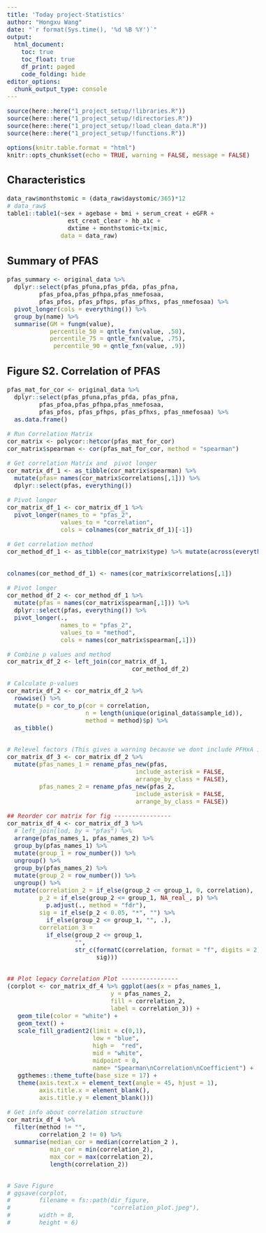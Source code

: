 ```yaml
---
title: 'Today project-Statistics'
author: "Hongxu Wang"
date: "`r format(Sys.time(), '%d %B %Y')`"
output:
  html_document:
    toc: true
    toc_float: true
    df_print: paged
    code_folding: hide
editor_options: 
  chunk_output_type: console
---
```

<style type="text/css">
body{
font-size: 12pt;
}
</style>

```r
source(here::here("1_project_setup/!libraries.R"))
source(here::here("1_project_setup/!directories.R"))
source(here::here("1_project_setup/!load_clean_data.R"))
source(here::here("1_project_setup/!functions.R"))

options(knitr.table.format = "html")
knitr::opts_chunk$set(echo = TRUE, warning = FALSE, message = FALSE)
```

## Characteristics
```r
data_raw$monthstomic = (data_raw$daystomic/365)*12
# data_raw$
table1::table1(~sex + agebase + bmi + serum_creat + eGFR + 
                 est_creat_clear + hb_a1c + 
                 dxtime + monthstomic+tx|mic, 
               data = data_raw)
```

## Summary of PFAS
```r
pfas_summary <- original_data %>% 
  dplyr::select(pfas_pfuna,pfas_pfda, pfas_pfna,
         pfas_pfoa,pfas_pfhpa,pfas_nmefosaa,
         pfas_pfos, pfas_pfhps, pfas_pfhxs, pfas_nmefosaa) %>%
  pivot_longer(cols = everything()) %>%
  group_by(name) %>%
  summarise(GM = fungm(value),
            percentile_50 = qntle_fxn(value, .50),
            percentile_75 = qntle_fxn(value, .75),
             percentile_90 = qntle_fxn(value, .9))

```

## Figure S2. Correlation of PFAS
```r
pfas_mat_for_cor <- original_data %>% 
  dplyr::select(pfas_pfuna,pfas_pfda, pfas_pfna,
         pfas_pfoa,pfas_pfhpa,pfas_nmefosaa,
         pfas_pfos, pfas_pfhps, pfas_pfhxs, pfas_nmefosaa) %>%
  as.data.frame()

# Run Correlation Matrix
cor_matrix <- polycor::hetcor(pfas_mat_for_cor)
cor_matrix$spearman <- cor(pfas_mat_for_cor, method = "spearman")

# Get correlation Matrix and  pivot longer
cor_matrix_df_1 <- as_tibble(cor_matrix$spearman) %>% 
  mutate(pfas= names(cor_matrix$correlations[,1])) %>% 
  dplyr::select(pfas, everything()) 

# Pivot longer
cor_matrix_df_1 <- cor_matrix_df_1 %>% 
  pivot_longer(names_to = "pfas_2",
               values_to = "correlation",
               cols = colnames(cor_matrix_df_1)[-1])

# Get correlation method
cor_method_df_1 <- as_tibble(cor_matrix$type) %>% mutate(across(everything(), 
                                                                              ~str_replace(., "Pearson", "Spearman")))

colnames(cor_method_df_1) <- names(cor_matrix$correlations[,1])

# Pivot longer
cor_method_df_2 <- cor_method_df_1 %>% 
  mutate(pfas = names(cor_matrix$spearman[,1])) %>% 
  dplyr::select(pfas, everything()) %>% 
  pivot_longer(., 
               names_to = "pfas_2",
               values_to = "method",
               cols = names(cor_matrix$spearman[,1]))

# Combine p values and method
cor_matrix_df_2 <- left_join(cor_matrix_df_1, 
                                   cor_method_df_2)

# Calculate p-values 
cor_matrix_df_2 <- cor_matrix_df_2 %>% 
  rowwise() %>% 
  mutate(p = cor_to_p(cor = correlation, 
                      n = length(unique(original_data$sample_id)), 
                      method = method)$p) %>% 
  as_tibble()


# Relevel factors (This gives a warning because we dont include PFHxA in analysis (100% < LOD)
cor_matrix_df_3 <- cor_matrix_df_2 %>%
  mutate(pfas_names_1 = rename_pfas_new(pfas,
                                    include_asterisk = FALSE, 
                                    arrange_by_class = FALSE), 
         pfas_names_2 = rename_pfas_new(pfas_2, 
                                    include_asterisk = FALSE,
                                    arrange_by_class = FALSE))

## Reorder cor matrix for fig ----------------
cor_matrix_df_4 <- cor_matrix_df_3 %>% 
  # left_join(lod, by = "pfas") %>% 
  arrange(pfas_names_1, pfas_names_2) %>%
  group_by(pfas_names_1) %>% 
  mutate(group_1 = row_number()) %>% 
  ungroup() %>%
  group_by(pfas_names_2) %>% 
  mutate(group_2 = row_number()) %>% 
  ungroup() %>% 
  mutate(correlation_2 = if_else(group_2 <= group_1, 0, correlation),
         p_2 = if_else(group_2 <= group_1, NA_real_, p) %>% 
           p.adjust(., method = "fdr"),
         sig = if_else(p_2 < 0.05, "*", "") %>% 
           if_else(group_2 <= group_1, "", .), 
         correlation_3 = 
           if_else(group_2 <= group_1, 
                   "", 
                   str_c(formatC(correlation, format = "f", digits = 2), 
                         sig)))


## Plot legacy Correlation Plot ----------------
(corplot <- cor_matrix_df_4 %>% ggplot(aes(x = pfas_names_1, 
                             y = pfas_names_2, 
                             fill = correlation_2, 
                             label = correlation_3)) + 
   geom_tile(color = "white") + 
   geom_text() + 
   scale_fill_gradient2(limit = c(0,1), 
                        low = "blue", 
                        high =  "red", 
                        mid = "white",
                        midpoint = 0, 
                        name= "Spearman\nCorrelation\nCoefficient") + 
   ggthemes::theme_tufte(base_size = 17) +
   theme(axis.text.x = element_text(angle = 45, hjust = 1), 
         axis.title.x = element_blank(), 
         axis.title.y = element_blank()))

# Get info about correlation structure 
cor_matrix_df_4 %>% 
  filter(method != "", 
         correlation_2 != 0) %>% 
  summarise(median_cor = median(correlation_2 ), 
            min_cor = min(correlation_2), 
            max_cor = max(correlation_2), 
            length(correlation_2))


# Save Figure
# ggsave(corplot,
#        filename = fs::path(dir_figure,
#                            "correlation_plot.jpeg"),
#        width = 8,
#        height = 6)
```

